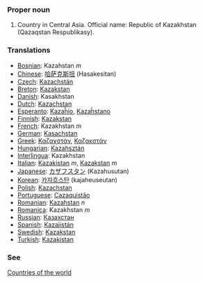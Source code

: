 ===Proper noun===

# Country in Central Asia. Official name: Republic of Kazakhstan (Qazaqstan Respublikasy).
===Translations===
*[[Bosnian]]: Kazahstan ''m''
*[[Chinese]]: [[哈萨克斯坦]] (Hasakesitan)
*[[Czech]]: [[Kazachstán]]
*[[Breton]]: [[Kazakstan]]
*[[Danish]]: Kasakhstan
*[[Dutch]]: [[Kazachstan]]
*[[Esperanto]]: [[Kazaĥio]], [[Kazaĥstano]]
*[[Finnish]]: [[Kazakstan]]
*[[French]]: Kazakhstan ''m''
*[[German]]: [[Kasachstan]]
*[[Greek]]: [[Καζαχστάν]], [[Καζακστάν]]
*[[Hungarian]]: [[Kazahsztán]]
*[[Interlingua]]: Kazakhstan
*[[Italian]]: [[Kazakistan]] ''m'', [[Kazakstan]] ''m''
*[[Japanese]]: [[カザフスタン]] (Kazahusutan)
*[[Korean]]: [[카자흐스탄]] (kajaheuseutan)
*[[Polish]]: [[Kazachstan]]
*[[Portuguese]]: [[Cazaquistão]]
*[[Romanian]]: [[Kazahstan]] ''n''
*[[Romanica]]: Kazakhstan ''m''
*[[Russian]]: [[Казахстан]]
*[[Spanish]]: [[Kazajistán]]
*[[Swedish]]: [[Kazakstan]]
*[[Turkish]]: [[Kazakistan]]

===See===
[[Countries of the world]]